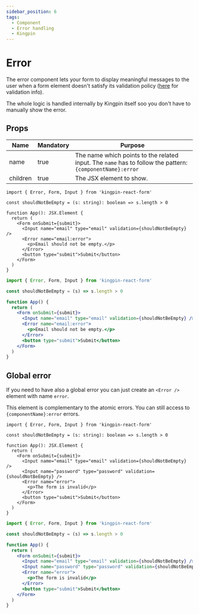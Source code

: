 ```yaml
---
sidebar_position: 6
tags:
  - Component
  - Error handling
  - Kingpin
---
```



# Error

The error component lets your form to display meaningful messages to the user
when a form element doesn't satisfy its validation policy ([here](../validation) for validation info).

The whole logic is handled internally by Kingpin itself soo you don't have to manually show the error.

## Props

| Name     | Mandatory | Purpose                                                                                                   |
| -------- | --------- | --------------------------------------------------------------------------------------------------------- |
| name     | true      | The name which points to the related input. The `name` has to follow the pattern: `{componentName}:error` |
| children | true      | The JSX element to show.                                                                                  |

<Tabs>
<TabItem value="typescript" label="Typescript">

```tsx
import { Error, Form, Input } from 'kingpin-react-form'

const shouldNotBeEmpty = (s: string): boolean => s.length > 0

function App(): JSX.Element {
  return (
    <Form onSubmit={submit}>
      <Input name="email" type="email" validation={shouldNotBeEmpty} />
      <Error name="email:error">
        <p>Email should not be empty.</p>
      </Error>
      <button type="submit">Submit</button>
    </Form>
  )
}
```

</TabItem>
<TabItem value="javascript" label="Javascript">

```jsx
import { Error, Form, Input } from 'kingpin-react-form'

const shouldNotBeEmpty = (s) => s.length > 0

function App() {
  return (
    <Form onSubmit={submit}>
      <Input name="email" type="email" validation={shouldNotBeEmpty} />
      <Error name="email:error">
        <p>Email should not be empty.</p>
      </Error>
      <button type="submit">Submit</button>
    </Form>
  )
}
```

</TabItem>
</Tabs>

## Global error

If you need to have also a global error you can just create an `<Error />` element
with name `error`.

This element is complementary to the atomic errors. You can still access to `{componentName}:error` errors.

<Tabs>
<TabItem value="typescript" label="Typescript">

```tsx
import { Error, Form, Input } from 'kingpin-react-form'

const shouldNotBeEmpty = (s: string): boolean => s.length > 0

function App(): JSX.Element {
  return (
    <Form onSubmit={submit}>
      <Input name="email" type="email" validation={shouldNotBeEmpty} />
      <Input name="password" type="password" validation={shouldNotBeEmpty} />
      <Error name="error">
        <p>The form is invalid</p>
      </Error>
      <button type="submit">Submit</button>
    </Form>
  )
}
```

</TabItem>
<TabItem value="javascript" label="Javascript">

```jsx
import { Error, Form, Input } from 'kingpin-react-form'

const shouldNotBeEmpty = (s) => s.length > 0

function App() {
  return (
    <Form onSubmit={submit}>
      <Input name="email" type="email" validation={shouldNotBeEmpty} />
      <Input name="password" type="password" validation={shouldNotBeEmpty} />
      <Error name="error">
        <p>The form is invalid</p>
      </Error>
      <button type="submit">Submit</button>
    </Form>
  )
}
```

</TabItem>
</Tabs>
